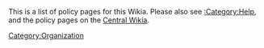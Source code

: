 This is a list of policy pages for this Wikia.  Please also see [[:Category:Help]], and the policy pages on the [[Wikia:Category:Policy|Central Wikia]].

[[Category:Organization]]